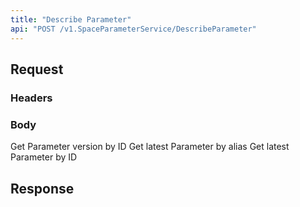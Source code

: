 ```yaml
---
title: "Describe Parameter"
api: "POST /v1.SpaceParameterService/DescribeParameter"
---
```


## Request

### Headers

<Snippet file="authorization-param.mdx" />

### Body

<ParamField body="by_version" type="object">
  Get Parameter version by ID
  <Expandable title="by_version">
    <ParamField body="parameter_id" type="string"></ParamField>
    <ParamField body="version_id" type="string"></ParamField>
  </Expandable>
</ParamField>

<ParamField body="by_alias" type="object">
  Get latest Parameter by alias
  <Expandable title="by_alias">
    <ParamField body="alias" type="string"></ParamField>
  </Expandable>
</ParamField>

<ParamField body="by_latest_version" type="object">
  Get latest Parameter by ID
  <Expandable title="by_latest_version">
    <ParamField body="parameter_id" type="string"></ParamField>
  </Expandable>
</ParamField>

## Response

<ResponseField name="parameter" type="object">
  <Expandable title="parameter">
    <Snippet file="parameter-object.mdx" />
  </Expandable>
</ResponseField>

